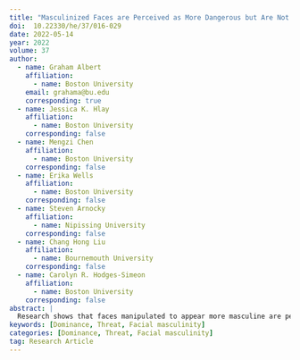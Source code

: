```yaml
---
title: "Masculinized Faces are Perceived as More Dangerous but Are Not More Memorable"
doi:  10.22330/he/37/016-029
date: 2022-05-14
year: 2022
volume: 37
author:
  - name: Graham Albert
    affiliation:
      - name: Boston University
    email: grahama@bu.edu
    corresponding: true
  - name: Jessica K. Hlay
    affiliation:
      - name: Boston University
    corresponding: false
  - name: Mengzi Chen
    affiliation:
      - name: Boston University
    corresponding: false
  - name: Erika Wells
    affiliation:
      - name: Boston University
    corresponding: false
  - name: Steven Arnocky
    affiliation:
      - name: Nipissing University
    corresponding: false
  - name: Chang Hong Liu
    affiliation:
      - name: Bournemouth University
    corresponding: false
  - name: Carolyn R. Hodges-Simeon
    affiliation:
      - name: Boston University
    corresponding: false
abstract: |
  Research shows that faces manipulated to appear more masculine are perceived as more dominant; however, these experiments have relied on forced-choice paradigms, which are susceptible to demand characteristics - situational aspects of the experiment that influence subject behavior towards the expected outcome. We addressed the problems of force-choice paradigms and improved upon a previous investigation by presenting individual faces for a longer duration, and by having men and women rate presented masculinized and feminized faces on their threat potential. Forty-eight participants (25 men) completed a face rating and recognition memory task. Facial photographs were morphed by ± 75% to create masculinized and feminized versions. Participants rated 40 morphed facial photographs (masculinized = 20, feminized = 20) on how dangerous each man would be if he was provoked. To control exposure time for the recognition memory phase, participants viewed each face in the rating phase for five seconds. Following the rating phase, participants completed a recognition memory phase in which they viewed another set of 40 faces (50% new, 50% old, 50% masculinized, 50% feminized). Participants indicated whether each face was ‘old’ or ‘new’ and rated how confident they were in their classification. We predicted higher danger ratings for masculinized faces and greater sensitivity for them in the recognition memory test. In line with our predictions, both men and women assigned higher threat ratings to masculinized men’s faces; however, they did not demonstrate greater sensitivity for masculinized men’s faces or greater confidence in their ratings.
keywords: [Dominance, Threat, Facial masculinity]
categories: [Dominance, Threat, Facial masculinity]
tag: Research Article
---
```

